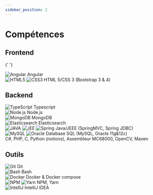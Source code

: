 ```yaml
---
sidebar_position: 2
---
```


# Compétences

<div class="skills">

## Frontend

{' '}

<div class="progress-wrapper">
	<div class="progress-item">
		<span class="progress-title">
			<img loading="lazy" src="/cv/img/skills/logos/small/angular.png" alt="Angular" />
			Angular
		</span>
		<div class="progress">
			<div class="progress-bar" style={{ width: '90%' }}></div>
		</div>
	</div>
	<div class="progress-item">
		<span class="progress-title">
			<img loading="lazy" src="/cv/img/skills/logos/small/html5.png" alt="HTML5" />
			<img loading="lazy" src="/cv/img/skills/logos/small/css3.png" alt="CSS3" />
			HTML 5/CSS 3 (Bootstrap 3 & 4)
		</span>
		<div class="progress">
			<div class="progress-bar" style={{ width: '80%' }}></div>
		</div>
	</div>
</div>

## Backend

<div class="progress-wrapper">
	<div class="progress-item">
		<span class="progress-title">
			<img loading="lazy" src="/cv/img/skills/logos/small/ts.png" alt="TypeScript" />
			Typescript
		</span>
		<div class="progress">
			<div class="progress-bar" style={{ width: '95%' }}></div>
		</div>
	</div>
	<div class="progress-item">
		<span class="progress-title">
			<img loading="lazy" src="/cv/img/skills/logos/small/nodejs.png" alt="Node.js" />
			Node.js
		</span>
		<div class="progress">
			<div class="progress-bar" style={{ width: '85%' }}></div>
		</div>
	</div>
	<div class="progress-item">
		<span class="progress-title">
			<img loading="lazy" src="/cv/img/skills/logos/small/mongodb.png" alt="MongoDB" />
			MongoDB
		</span>
		<div class="progress">
			<div class="progress-bar" style={{ width: '80%' }}></div>
		</div>
	</div>
	<div class="progress-item">
		<span class="progress-title">
			<img loading="lazy" src="/cv/img/skills/logos/small/elasticsearch.png" alt="Elasticsearch" />
			Elasticsearch
		</span>
		<div class="progress">
			<div class="progress-bar" style={{ width: '50%' }}></div>
		</div>
	</div>
	<div class="progress-item">
		<span class="progress-title">
			<img loading="lazy" src="/cv/img/skills/logos/small/java.png" alt="JAVA" />
			<img loading="lazy" src="/cv/img/skills/logos/small/java-ee.png" alt="JEE" />
			<img loading="lazy" src="/cv/img/skills/logos/small/spring.png" alt="Spring" />
			Java/JEEE (SpringMVC, Spring JDBC)
		</span>
		<div class="progress">
			<div class="progress-bar" style={{ width: '30%' }}></div>
		</div>
	</div>
	<div class="progress-item">
		<span class="progress-title">
			<img loading="lazy" src="/cv/img/skills/logos/small/MySQL.png" alt="MySQL" />
			<img
				loading="lazy"
				src="/cv/img/skills/logos/small/oracle-database.png"
				alt="Oracle Database"
			/>
			SQL (MySQL, Oracle 11g&12c)
		</span>
		<div class="progress">
			<div class="progress-bar" style={{ width: '70%' }}></div>
		</div>
	</div>
	<div class="progress-item">
		<span class="progress-title" style={{ 'text-align': 'left' }}>
			C#, PHP, C, Python (notions), Assembleur MC68000, OpenCV, Maven
		</span>
		<div class="progress">
			<div class="progress-bar" style={{ width: '20%' }}></div>
		</div>
	</div>
</div>

## Outils

  <div class="progress-wrapper">
    <div class="progress-item">
      <span class="progress-title">
        <img loading="lazy" src="/cv/img/skills/logos/small/git.png" alt="Git" />
        Git
      </span>
      <div class="progress">
        <div
          class="progress-bar"
          style={{ width: "70%" }}
        ></div>
      </div>
    </div>
    <div class="progress-item">
      <span class="progress-title">
        <img loading="lazy" src="/cv/img/skills/logos/small/bash.png" alt="Bash" />
        Bash
      </span>
      <div class="progress">
        <div
          class="progress-bar"
          style={{ width: "60%" }}
        ></div>
      </div>
    </div>
    <div class="progress-item">
      <span class="progress-title">
        <img loading="lazy" src="/cv/img/skills/logos/small/docker.png" alt="Docker" />
        Docker & Docker compose
      </span>
      <div class="progress">
        <div
          class="progress-bar"
          style={{ width: "60%" }}
        ></div>
      </div>
    </div>
    <div class="progress-item">
      <span class="progress-title">
        <img loading="lazy" src="/cv/img/skills/logos/small/npm.png" alt="NPM" />
        <img loading="lazy" src="/cv/img/skills/logos/small/yarn.png" alt="Yarn" />
        NPM, Yarn
      </span>
      <div class="progress">
        <div
          class="progress-bar"
          style={{ width: "85%" }}
        ></div>
      </div>
    </div>
    <div class="progress-item">
      <span class="progress-title">
        <img loading="lazy" src="/cv/img/skills/logos/small/intellij.png" alt="IntelliJ" />
        IntelliJ IDEA
      </span>
      <div class="progress">
        <div
          class="progress-bar"
          style={{ width: "70%" }}
        ></div>
      </div>
    </div>
  </div>
</div>
